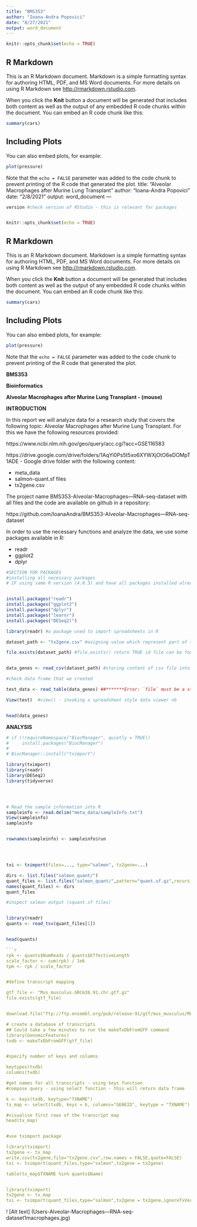 ```yaml
---
title: "BMS353"
author: "Ioana-Andra Popovici"
date: "8/27/2021"
output: word_document
---
```


```r
knitr::opts_chunk$set(echo = TRUE)
```

## R Markdown

This is an R Markdown document. Markdown is a simple formatting syntax for authoring HTML, PDF, and MS Word documents. For more details on using R Markdown see <http://rmarkdown.rstudio.com>.

When you click the **Knit** button a document will be generated that includes both content as well as the output of any embedded R code chunks within the document. You can embed an R code chunk like this:

```r
summary(cars)
```

## Including Plots

You can also embed plots, for example:

```r
plot(pressure)
```

Note that the `echo = FALSE` parameter was added to the code chunk to prevent printing of the R code that generated the plot.
title: "Alveolar Macrophages after Murine Lung Transplant "
author: "Ioana-Andra Popovici"
date: "2/8/2021"
output: word_document
---
```r
version #check version of RStudio - this is relevant for packages 
```

```r
```


```r
knitr::opts_chunk$set(echo = TRUE)
```

## R Markdown

This is an R Markdown document. Markdown is a simple formatting syntax for authoring HTML, PDF, and MS Word documents. For more details on using R Markdown see <http://rmarkdown.rstudio.com>.

When you click the **Knit** button a document will be generated that includes both content as well as the output of any embedded R code chunks within the document. You can embed an R code chunk like this:

```r
summary(cars)
```

## Including Plots

You can also embed plots, for example:

```r
plot(pressure)
```

Note that the `echo = FALSE` parameter was added to the code chunk to prevent printing of the R code that generated the plot.


**BMS353**

**Bioinformatics**

**Alveolar Macrophages after Murine Lung Transplant -
(mouse)**


**INTRODUCTION**

In this report we will analyze data for a research study that covers the following topic: Alveolar Macrophages after Murine Lung Transplant. For this we have the following resources provided:

https://www.ncbi.nlm.nih.gov/geo/query/acc.cgi?acc=GSE116583

https://drive.google.com/drive/folders/1AqYi0Ps5t5xo6XYWXjOtO6eDOMpT1ADE - Google drive folder with the following content:

* meta_data
* salmon-quant.sf files
* tx2gene.csv


The project name BMS353-Alveolar-Macrophages---RNA-seq-dataset with all files and the code are available on github in a repository:

https://github.com/IoanaAndra/BMS353-Alveolar-Macrophages---RNA-seq-dataset



In order to use the necessary functions and analyze the data, we use some packages available in R:

* readr
* ggplot2
* dplyr

```r
#SECTION FOR PACKAGES
#installing all necessary packages
# IF using same R version (4.0.3) and have all packages installed already, all lines of this section can be commented 


install.packages("readr")
install.packages("ggplot2")
install.packages("dplyr")
install.packages("learnr")
install.packages("DESeq2)")
```


```r

library(readr) #a package used to import spreadsheets in R

dataset_path <- "tx2gene.csv" #asigning value which represent part of the path, in this case, just the name of the file worked

file.exists(dataset_path) #file.exists() return TRUE id file can be found or FALSE if it is not found


data_genes <- read_csv(dataset_path) #storing content of csv file into variable data_genes

#check data frame that we created

test_data <- read_table(data_genes) ##*******Error: `file` must be a string, raw vector or a connection.

View(test)  #view() - invoking a spreadsheet style data viewer nb


head(data_genes)

```



**ANALYSIS**


```r
# if (!requireNamespace("BiocManager", quietly = TRUE))
#     install.packages("BiocManager")
# 
# BiocManager::install("tximport")

library(tximport)
library(readr)
library(DESeq2)
library(tidyverse)




# Read the sample information into R
sampleinfo <- read.delim("meta_data/sampleInfo.txt")
View(sampleinfo)
sampleinfo


rownames(sampleinfo) <- sampleinfo$run




txi <- tximport(files=..., type="salmon", tx2gene=...)

dirs <- list.files("salmon_quant/")
quant_files <- list.files("salmon_quant/",pattern="quant.sf.gz",recursive = TRUE,full.names = TRUE)
names(quant_files) <- dirs
quant_files

#inspect salmon output (squant.sf files)


library(readr)
quants <- read_tsv(quant_files[1])


head(quants)
```
```r



```r
rpk <- quants$NumReads / quants$EffectiveLength
scale_factor <- sum(rpk) / 1e6
tpm <- rpk / scale_factor


#define transcript mapping

gtf_file <- "Mus_musculus.GRCm38.91.chr.gtf.gz"
file.exists(gtf_file)


download.file("ftp://ftp.ensembl.org/pub/release-91/gtf/mus_musculus/Mus_musculus.GRCm38.91.chr.gtf.gz",destfile = gtf_file) # you have to change the link. Navigate and find the organism of interest

# create a database of transcripts
## Could take a few minutes to run the makeTxDbFromGFF command
library(GenomicFeatures)
txdb <- makeTxDbFromGFF(gtf_file)


#specify number of keys and columns

keytypes(txdb)
columns(txdb)

#get names for all transcripts - using keys function
#compose query - using select function - this will return data frame

k <- keys(txdb, keytype="TXNAME")
tx_map <- select(txdb, keys = k, columns="GENEID", keytype = "TXNAME")

#visualise first rows of the transcript map
head(tx_map)


#use tximport package

library(tximport)
tx2gene <- tx_map
write.csv(tx2gene,file="tx2gene.csv",row.names = FALSE,quote=FALSE)
txi <- tximport(quant_files,type="salmon",tx2gene = tx2gene)

table(tx_map$TXNAME %in% quants$Name)


library(tximport)
tx2gene <- tx_map
txi <- tximport(quant_files,type="salmon",tx2gene = tx2gene,ignoreTxVersion = TRUE)


```
! [Alt text] (Users\Andr\Documents\BMS353-Alveolar-Macrophages---RNA-seq-dataset\images\image1macrophages.jpg)